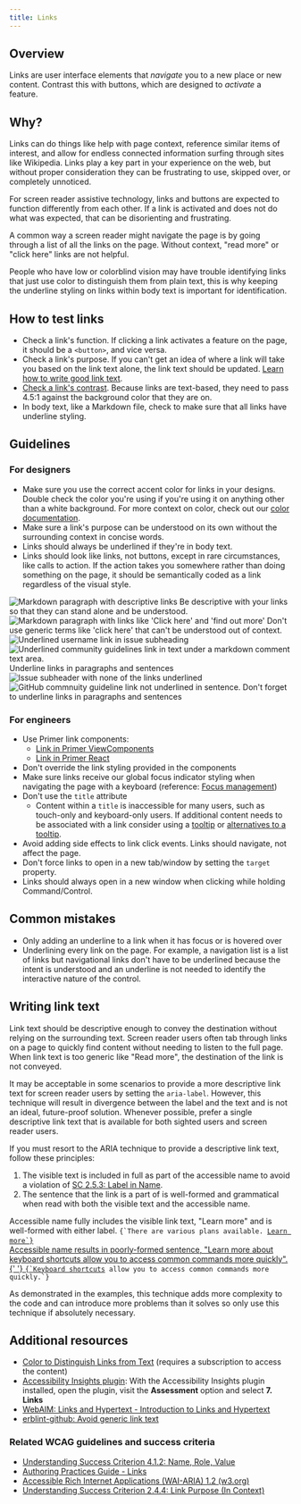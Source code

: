 ```yaml
---
title: Links
---
```


## Overview

Links are user interface elements that _navigate_ you to a new place or new content. Contrast this with buttons, which are designed to _activate_ a feature.

## Why?

Links can do things like help with page context, reference similar items of interest, and allow for endless connected information surfing through sites like Wikipedia. Links play a key part in your experience on the web, but without proper consideration they can be frustrating to use, skipped over, or completely unnoticed.

For screen reader assistive technology, links and buttons are expected to function differently from each other. If a link is activated and does not do what was expected, that can be disorienting and frustrating.

A common way a screen reader might navigate the page is by going through a list of all the links on the page. Without context, "read more" or "click here" links are not helpful.

People who have low or colorblind vision may have trouble identifying links that just use color to distinguish them from plain text, this is why keeping the underline styling on links within body text is important for identification.

## How to test links

- Check a link's function. If clicking a link activates a feature on the page, it should be a `<button>`, and vice versa.
- Check a link's purpose. If you can't get an idea of where a link will take you based on the link text alone, the link text should be updated. [Learn how to write good link text](#writing-link-text).
- [Check a link's contrast](https://webaim.org/resources/contrastchecker/). Because links are text-based, they need to pass 4.5:1 against the background color that they are on.
- In body text, like a Markdown file, check to make sure that all links have underline styling.

## Guidelines

### For designers

- Make sure you use the correct accent color for links in your designs. Double check the color you're using if you're using it on anything other than a white background. For more context on color, check out our [color documentation](https://primer.style/design/foundations/color).
- Make sure a link's purpose can be understood on its own without the surrounding context in concise words.
- Links should always be underlined if they're in body text.
- Links should look like links, not buttons, except in rare circumstances, like calls to action. If the action takes you somewhere rather than doing something on the page, it should be semantically coded as a link regardless of the visual style.

<DoDontContainer>
  <Do>
    <img
      src="https://user-images.githubusercontent.com/40274682/160483376-a88eb64f-ce80-4a11-93b5-6d882b1970eb.png"
      alt="Markdown paragraph with descriptive links"
    />
    <Caption>Be descriptive with your links so that they can stand alone and be understood.</Caption>
  </Do>
  <Dont>
    <img
      src="https://user-images.githubusercontent.com/40274682/160474793-2fd3085f-0813-43ed-8b43-c1a5f14aaea9.png"
      alt="Markdown paragraph with links like 'Click here' and 'find out more'"
    />
    <Caption>Don't use generic terms like 'click here' that can't be understood out of context.</Caption>
  </Dont>
</DoDontContainer>

<DoDontContainer>
  <Do>
    <img
      src="https://user-images.githubusercontent.com/40274682/160474794-06a75b30-06d3-475e-863f-605e8a6dad72.png"
      alt="Underlined username link in issue subheading"
    />
    <img
      src="https://user-images.githubusercontent.com/40274682/160474798-175a588f-4a03-4b42-8787-0af13bc71311.png"
      alt="Underlined community guidelines link in text under a markdown comment text area."
    />
    <Caption>Underline links in paragraphs and sentences</Caption>
  </Do>
  <Dont>
    <img
      src="https://user-images.githubusercontent.com/40274682/160474800-b505369e-1730-4c14-b426-70b5bd016a6c.png"
      alt="Issue subheader with none of the links underlined"
    />
    <img
      src="https://user-images.githubusercontent.com/40274682/160474802-3fe6b792-3c79-40ce-a443-c2279a3a785b.png"
      alt="GitHub commnuity guideline link not underlined in sentence."
    />
    <Caption>Don't forget to underline links in paragraphs and sentences</Caption>
  </Dont>
</DoDontContainer>

### For engineers

- Use Primer link components:
  - [Link in Primer ViewComponents](https://primer.style/view-components/components/link)
  - [Link in Primer React](https://primer.style/react/Link)
- Don't override the link styling provided in the components
- Make sure links receive our global focus indicator styling when navigating the page with a keyboard (reference: [Focus management](https://primer.style/design/accessibility/focus-management))
- Don't use the `title` attribute
  - Content within a `title` is inaccessible for many users, such as touch-only and keyboard-only users. If additional content needs to be associated with a link consider using a [tooltip](https://primer.style/view-components/components/alpha/tooltip) or [alternatives to a tooltip](https://primer.style/design/accessibility/tooltip-alternatives).
- Avoid adding side effects to link click events. Links should navigate, not affect the page.
- Don't force links to open in a new tab/window by setting the `target` property.
- Links should always open in a new window when clicking while holding Command/Control.

## Common mistakes

- Only adding an underline to a link when it has focus or is hovered over
- Underlining every link on the page. For example, a navigation list is a list of links but navigational links don't have to be underlined because the intent is understood and an underline is not needed to identify the interactive nature of the control.

## Writing link text

Link text should be descriptive enough to convey the destination without relying on the surrounding text. Screen reader users often tab through links on a page to quickly find content without needing to listen to the full page.
When link text is too generic like "Read more", the destination of the link is not conveyed.

It may be acceptable in some scenarios to provide a more descriptive link text for screen reader users by setting the `aria-label`. However, this technique will result in divergence between the label and the text and is not an ideal, future-proof solution.
Whenever possible, prefer a single descriptive link text that is available for both sighted users and screen reader users.

If you must resort to the ARIA technique to provide a descriptive link text, follow these principles:

1. The visible text is included in full as part of the accessible name to avoid a violation of [SC 2.5.3: Label in Name](https://www.w3.org/WAI/WCAG21/Understanding/label-in-name.html).
2. The sentence that the link is a part of is well-formed and grammatical when read with both the visible text and the accessible name.

<DoDontContainer>
  <Do>
    <Caption>
      Accessible name fully includes the visible link text, "Learn more" and is well-formed with either label.
    </Caption>
    <Code className="language-html">{`There are various plans available. <a href="..." aria-label="Learn more about GitHub pricing plans">Learn more</button>`}</Code>
    <br />
  </Do>
  <Dont>
    <Caption>
      Accessible name results in poorly-formed sentence, "Learn more about keyboard shortcuts allow you to access common
      commands more quickly".{' '}
    </Caption>
    <Code className="language-html">{`<a href="..." aria-label="Learn more about keyboard shortcuts">Keyboard shortcuts</a> allow you to access common commands more quickly.`}</Code>
  </Dont>
</DoDontContainer>

As demonstrated in the examples, this technique adds more complexity to the code and can introduce more problems than it solves so only use this technique if absolutely necessary.

## Additional resources

- [Color to Distinguish Links from Text](https://dequeuniversity.com/class/visual-design/color/distinguish-links-from-text) (requires a subscription to access the content)
- [Accessibility Insights plugin](https://accessibilityinsights.io/en/): With the Accessibility Insights plugin installed, open the plugin, visit the **Assessment** option and select **7. Links**
- [WebAIM: Links and Hypertext - Introduction to Links and Hypertext](https://webaim.org/techniques/hypertext/)
- [erblint-github: Avoid generic link text](https://github.com/github/erblint-github/blob/main/docs/rules/accessibility/avoid-generic-link-text-counter.md)

### Related WCAG guidelines and success criteria

- [Understanding Success Criterion 4.1.2: Name, Role, Value](https://www.w3.org/WAI/WCAG21/Understanding/name-role-value.html)
- [Authoring Practices Guide - Links](https://www.w3.org/TR/wai-aria-practices-1.2/#link)
- [Accessible Rich Internet Applications (WAI-ARIA) 1.2 (w3.org)](https://www.w3.org/TR/wai-aria-1.2/#link)
- [Understanding Success Criterion 2.4.4: Link Purpose (In Context)](https://www.w3.org/WAI/WCAG21/Understanding/link-purpose-in-context.html)
